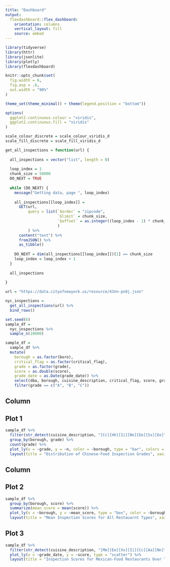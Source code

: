 ```yaml
---
title: "Dashboard"
output: 
  flexdashboard::flex_dashboard:
    orientation: columns
    vertical_layout: fill
    source: embed
---
```


```r
library(tidyverse)
library(httr)
library(jsonlite)
library(plotly)
library(flexdashboard)

knitr::opts_chunk$set(
  fig.width = 6,
  fig.asp = .6,
  out.width = "90%"
)

theme_set(theme_minimal() + theme(legend.position = "bottom"))

options(
  ggplot2.continuous.colour = "viridis",
  ggplot2.continuous.fill = "viridis"
)

scale_colour_discrete = scale_colour_viridis_d
scale_fill_discrete = scale_fill_viridis_d
```

```r
get_all_inspections = function(url) {
  
  all_inspections = vector("list", length = 0)
  
  loop_index = 1
  chunk_size = 50000
  DO_NEXT = TRUE
  
  while (DO_NEXT) {
    message("Getting data, page ", loop_index)
    
    all_inspections[[loop_index]] = 
      GET(url,
          query = list(`$order` = "zipcode",
                       `$limit` = chunk_size,
                       `$offset` = as.integer((loop_index - 1) * chunk_size)
                       )
          ) %>%
      content("text") %>%
      fromJSON() %>%
      as_tibble()
    
    DO_NEXT = dim(all_inspections[[loop_index]])[1] == chunk_size
    loop_index = loop_index + 1
  }
  
  all_inspections
  
}

url = "https://data.cityofnewyork.us/resource/43nn-pn8j.json"

nyc_inspections = 
  get_all_inspections(url) %>%
  bind_rows()
```

```r
set.seed(6)
sample_df = 
  nyc_inspections %>% 
  sample_n(10000)
```

```r
sample_df = 
  sample_df %>% 
  mutate(
    borough = as.factor(boro),
    critical_flag = as.factor(critical_flag),
    grade = as.factor(grade),
    score = as.double(score),
    grade_date = as.Date(grade_date)) %>% 
    select(dba, borough, cuisine_description, critical_flag, score, grade, grade_date) %>% 
    filter(grade == c("A", "B", "C"))
```

Column {data-width=650}
-----------------------------------------------------------------------

## Plot 1

```r
sample_df %>% 
  filter(str_detect(cuisine_description, "[Cc][Hh][Ii][Nn][Ee][Ss][Ee]")) %>% 
  group_by(borough, grade) %>% 
  count(grade) %>% 
  plot_ly(x = ~grade, y = ~n, color = ~borough, type = "bar", colors = "viridis") %>% 
  layout(title = "Distribution of Chinese-Food Inspection Grades", xaxis = list(title = "Grade"), yaxis = list(title = "Count"))
```

Column {data-width=350}
-----------------------------------------------------------------------

## Plot 2

```r
sample_df %>% 
  group_by(borough, score) %>% 
  summarize(mean_score = mean(score)) %>% 
  plot_ly(x = ~borough, y = ~mean_score, type = "box", color = ~borough, colors = "viridis") %>% 
  layout(title = "Mean Inspection Scores for All Restauarnt Types", xaxis = list(title = "Borough"), yaxis = list(title = "Mean Score"))
```

## Plot 3

```r
sample_df %>%
  filter(str_detect(cuisine_description, "[Mm][Ee][Xx][Ii][Cc][Aa][Nn]")) %>% 
  plot_ly(x = ~grade_date, y = ~score, type = "scatter") %>% 
  layout(title = "Inspection Scores for Mexican-Food Restaurants Over Time", xaxis = list(title = "Date"), yaxis = list(title = "Score"))
```
